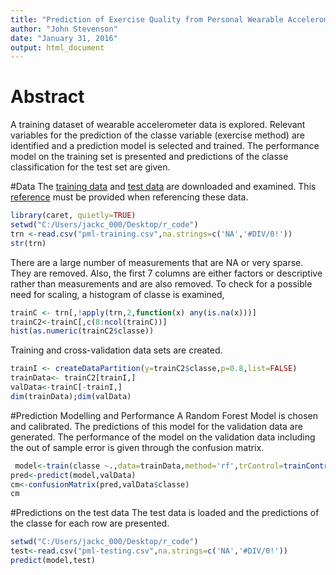 ```yaml
---
title: "Prediction of Exercise Quality from Personal Wearable Accelerometer Data"
author: "John Stevenson"
date: "January 31, 2016"
output: html_document
---
```


# Abstract
A training dataset of wearable accelerometer data is explored. Relevant variables for the prediction of the classe variable (exercise method) are identified and a prediction model is selected and trained. The performance model on the training set is presented and predictions of the classe classification for the test set are given.

#Data
The [training data](https://d396qusza40orc.cloudfront.net/predmachlearn/pml-training.csv) and [test data](test <- 'https://d396qusza40orc.cloudfront.net/predmachlearn/pml-testing.csv') are downloaded and examined. This [reference](http://groupware.les.inf.puc-rio.br/work.jsf?p1=10335) must be provided when referencing these data.

```r
library(caret, quietly=TRUE)
setwd("C:/Users/jackc_000/Desktop/r_code")
trn <-read.csv("pml-training.csv",na.strings=c('NA','#DIV/0!'))
str(trn)
```
There are a large number of measurements that are NA or very sparse. They are removed. Also, the first 7 columns are either factors or descriptive rather than measurements and are also removed. To check for a possible need for scaling, a histogram of classe is examined,
```r
trainC <- trn[,!apply(trn,2,function(x) any(is.na(x)))]
trainC2<-trainC[,c(8:ncol(trainC))]
hist(as.numeric(trainC2$classe))
```
Training and cross-validation data sets are created.
```r
trainI <- createDataPartition(y=trainC2$classe,p=0.8,list=FALSE)
trainData<- trainC2[trainI,]
valData<-trainC[-trainI,]
dim(trainData);dim(valData)
```
#Prediction Modelling and Performance
A Random Forest Model is chosen and calibrated. The predictions of this model for the validation data are generated. The performance of the model on the validation data including the out of sample error is given through the confusion matrix.
```r
 model<-train(classe ~.,data=trainData,method='rf',trControl=trainControl(method="cv",number=4,allowParallel=TRUE,verboseIter=TRUE))
pred<-predict(model,valData)
cm<-confusionMatrix(pred,valData$classe)
cm
```
#Predictions on the test data
The test data is loaded and the predictions of the classe for each row are presented.
```r
setwd("C:/Users/jackc_000/Desktop/r_code")
test<-read.csv("pml-testing.csv",na.strings=c('NA','#DIV/0!'))
predict(model,test)
```

